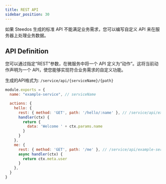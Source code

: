 ```yaml
---
title: REST API
sidebar_position: 30
---
```


如果 Steedos 生成的标准 API 不能满足业务需求，您可以编写自定义 API 来在服务器上处理业务数据。

## API Definition

您可以通过指定“REST”参数，在微服务中将一个 API 定义为“动作”。这将当前动作声明为一个 API，使您能够实现符合业务需求的自定义功能。

生成的API格式为: `/service/api/{serviceName}/{path}`

```js
module.exports = {
  name: "example-service", // serviceName

  actions: {
    hello: {
      rest: { method: 'GET', path: '/hello/:name' }, // /service/api/example-service/hello/:name
      handler(ctx) {
        return {
          data: 'Welcome ' + ctx.params.name
        }
      }
    },
    me: {
      rest: { method: 'GET', path: '/me' }, // /service/api/example-service/me
      async handler(ctx) {
        return ctx.meta.user
      }
    },
  }
}
```
